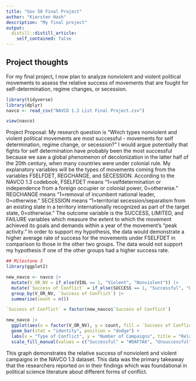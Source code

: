 ```yaml
---
title: "Gov 50 Final Project"
author: "Kiersten Hash"
description: "My final project"
output:
  distill::distill_article:
    self_contained: false
---
```


## Project thoughts

For my final project, I now plan to analyze nonviolent and violent political movements to assess the relative success of movements that are fought for self-determination, regime changes, or secession. 

```r
library(tidyverse)
library(dplyr)
navco <- read_csv("NAVCO 1.3 List Final Project.csv")

view(navco)
```
Project Proposal: My research question is "Which types nonviolent and violent political movements are most successful - movements for self determination, regime change, or secession?" I would argue potentially that fights for self determination have probably been the most successful because we saw a global phenomenon of decolonization in the latter half of the 20th century, when many countries were under colonial rule. My explanatory variables will be the types of movements coming from the variables FSELFDET, REGCHANGE, and SECESSION. According to the NAVCO 1.3 codebook, FSELFDET means "1=selfdetermination or independence from a foreign occupier or colonial power, 0=otherwise." REGCHANGE means "1=removal of incumbent national leader, 0=otherwise." SECESSION means "1=territorial secession/separatism from an existing state in a territory internationally recognized as part of the target state, 0=otherwise." The outcome variable is the SUCCESS, LIMITED, and FAILURE variables which measure the extent to which the movement achieved its goals and demands within a year of the movement's "peak activity." In order to support my hypothesis, the data would demonstrate a higher average rate of success for the movements under FSELFDET in comparison to those in the other two groups. The data would not support my hypothesis if one of the other groups had a higher success rate.

```r
## Milestone 3
library(ggplot2)

new_navco <- navco |>
  mutate(V_OR_NV = if_else(VIOL == 1, "Violent", "Nonviolent")) |>
  mutate(`Success of Conflict` = if_else(SUCCESS == 1, "Successful", "Unsuccessful")) |>
  group_by(V_OR_NV, `Success of Conflict`) |>
  summarize(count = n())

`Success of Conflict` = factor(new_navco$`Success of Conflict`)

new_navco |>
  ggplot(aes(x = factor(V_OR_NV), y = count, fill = `Success of Conflict`)) +
  geom_bar(stat = "identity", position = "dodge") +
  labs(x = "Type of Conflict", y = "Number of Campaigns", title = "Relative Success of Nonviolent and Violent Campaigns") +
  scale_fill_manual(values = c("Successful" = "#DAF7A6", "Unsuccessful" = "#C70039"))
```
This graph demonstrates the relative success of nonviolent and violent campaigns in the NAVCO 1.3 dataset. This data was the primary takeaway that the researchers reported on in their findings which was foundational in political science literature about different forms of conflict.
